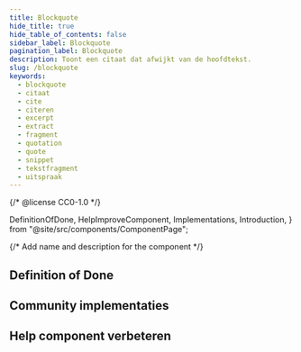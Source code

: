 ```yaml
---
title: Blockquote
hide_title: true
hide_table_of_contents: false
sidebar_label: Blockquote
pagination_label: Blockquote
description: Toont een citaat dat afwijkt van de hoofdtekst.
slug: /blockquote
keywords:
  - blockquote
  - citaat
  - cite
  - citeren
  - excerpt
  - extract
  - fragment
  - quotation
  - quote
  - snippet
  - tekstfragment
  - uitspraak
---
```


{/* @license CC0-1.0 */}

  DefinitionOfDone,
  HelpImproveComponent,
  Implementations,
  Introduction,
} from "@site/src/components/ComponentPage";

{/* Add name and description for the component */}


<Introduction component={component} headingLevel={1} description={description} />

## Definition of Done

<DefinitionOfDone component={component} headingLevel={3} />

## Community implementaties

<Implementations component={component} headingLevel={3} />

## Help component verbeteren

<HelpImproveComponent component={component} headingLevel={3} />
